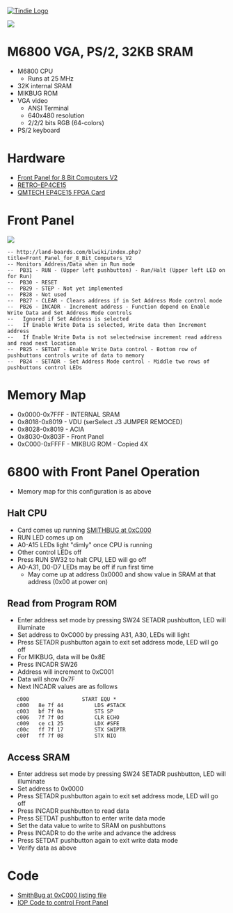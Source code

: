 <a href="https://www.tindie.com/products/land_boards/retrocomputer-fpga-card-pcb-only/" >
<img src="http://land-boards.com/tindie/tindie-larges-v2.png" alt="Tindie Logo">
</img></a> 

<img src="http://land-boards.com/blwiki/images/d/d6/FrontPanel02_P527-cropped-720px.jpg"></img>

= M6800 VGA, PS/2, 32KB SRAM =

* M6800 CPU
** Runs at 25 MHz
* 32K internal SRAM
* MIKBUG ROM
* VGA video
** ANSI Terminal
** 640x480 resolution
** 2/2/2 bits RGB (64-colors)
* PS/2 keyboard

= Hardware =

* [http://land-boards.com/blwiki/index.php?title=Front_Panel_for_8_Bit_Computers_V2 Front Panel for 8 Bit Computers V2]
* [http://land-boards.com/blwiki/index.php?title=RETRO-EP4CE15 RETRO-EP4CE15]
* [http://land-boards.com/blwiki/index.php?title=QMTECH_EP4CE15_FPGA_Card QMTECH EP4CE15 FPGA Card]

= Front Panel =
 
<img src="http://land-boards.com/blwiki/images/f/fe/FrontPanel-01-Front-3D-controls.png"></img>
 
<pre>
-- http://land-boards.com/blwiki/index.php?title=Front_Panel_for_8_Bit_Computers_V2
-- Monitors Address/Data when in Run mode
--  PB31 - RUN - (Upper left pushbutton) - Run/Halt (Upper left LED on for Run)
--  PB30 - RESET
--  PB29 - STEP - Not yet implemented
--  PB28 - Not used 
--  PB27 - CLEAR - Clears address if in Set Address Mode control mode
--  PB26 - INCADR - Increment address - Function depend on Enable Write Data and Set Address Mode controls
--   Ignored if Set Address is selected
--   If Enable Write Data is selected, Write data then Increment address
--   If Enable Write Data is not selectedrwise increment read address and read next location
--  PB25 - SETDAT - Enable Write Data control - Bottom row of pushbuttons controls write of data to memory
--  PB24 - SETADR - Set Address Mode control - Middle two rows of pushbuttons control LEDs
</pre>

=	Memory Map =

* 0x0000-0x7FFF - INTERNAL SRAM
* 0x8018-0x8019 - VDU (serSelect J3 JUMPER REMOCED)
* 0x8028-0x8019 - ACIA
* 0x8030-0x803F - Front Panel
* 0xC000-0xFFFF - MIKBUG ROM - Copied 4X

= 6800 with Front Panel Operation =

* Memory map for this configuration is as above

== Halt CPU ==

* Card comes up running [https://github.com/douggilliland/Retro-Computers/blob/master/6800/Smithbug/V2_DIS_corrected.LST SMITHBUG at 0xC000]
* RUN LED comes up on
* A0-A15 LEDs light "dimly" once CPU is running
* Other control LEDs off
* Press RUN SW32 to halt CPU, LED will go off
* A0-A31, D0-D7 LEDs may be off if run first time
** May come up at address 0x0000 and show value in SRAM at that address (0x00 at power on)

== Read from Program ROM ==

* Enter address set mode by pressing SW24 SETADR pushbutton, LED will illuminate
* Set address to 0xC000 by pressing A31, A30, LEDs will light
* Press SETADR pushbutton again to exit set address mode, LED will go off
* For MIKBUG, data will be 0x8E
* Press INCADR SW26
* Address will increment to 0xC001
* Data will show 0x7F
* Next INCADR values are as follows
<pre>
   c000                 START EQU *
   c000   8e 7f 44      	LDS #STACK
   c003   bf 7f 0a      	STS SP
   c006   7f 7f 0d      	CLR ECHO
   c009   ce c1 25      	LDX #SFE
   c00c   ff 7f 17      	STX SWIPTR
   c00f   ff 7f 08      	STX NIO
</pre>

== Access SRAM ==

* Enter address set mode by pressing SW24 SETADR pushbutton, LED will illuminate
* Set address to 0x0000
* Press SETADR pushbutton again to exit set address mode, LED will go off
* Press INCADR pushbutton to read data
* Press SETDAT pushbutton to enter write data mode
* Set the data value to write to SRAM on pushbuttons
* Press INCADR to do the write and advance the address
* Press SETDAT pushbutton again to exit write data mode
* Verify data as above

= Code =

* [https://github.com/douggilliland/Retro-Computers/blob/master/6800/Smithbug/V2_DIS_corrected.LST SmithBug at 0xC000 listing file]
* [https://github.com/douggilliland/Design_A_CPU/blob/main/CPU_Code/Application_Code/FP01_LOOP4/README.mediawiki IOP Code to control Front Panel]
